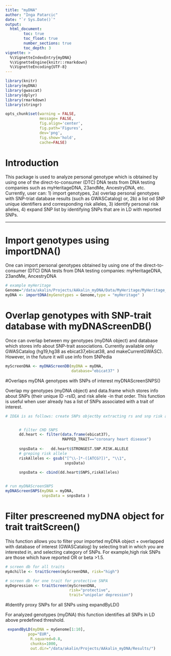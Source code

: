 ```yaml
---
title: "myDNA"
author: "Inga Patarcic"
date: "`r Sys.Date()`"
output:  
  html_document:
        toc: true
        toc_float: true
        number_sections: true
        toc_depth: 3
vignette: >
  %\VignetteIndexEntry{myDNA}
  %\VignetteEngine{knitr::rmarkdown}
  %\VignetteEncoding{UTF-8}
---
```


```r

library(knitr)
library(myDNA)
library(gwascat)
library(dplyr)
library(rmarkdown)
library(stringr)

opts_chunk$set(warning = FALSE,
               message= FALSE,
               fig.align='center',
               fig.path='Figures', 
               dev='png',
               fig.show='hold', 
               cache=FALSE)


```


# Introduction

This package is used to analyze personal genotype which is obtained by using one of the direct-to-consumer (DTC) DNA tests from DNA testing companies such as myHeritageDNA, 23andMe, AncestryDNA, etc.
Currently, user can:
1) import genotypes, 
2a) overlap personal genotypes with SNP-triat database results 
(such as GWASCatalog) or,
2b) a list od SNP unique identifiers and corresponding risk alleles,
3) identify personal risk alleles, 
4) expand SNP list by identifying SNPs that are in LD with reported SNPs. 




-----------------------------------------------------------------------------


# Import genotypes using importDNA()

One can import personal genotypes obtained by using one of the
direct-to-consumer (DTC) DNA tests from DNA testing companies: myHeritageDNA, 23andMe, AncestryDNA

```r

# example myHeritage
Genome="/data/akalin/Projects/AAkalin_myDNA/Data/MyHeritage/MyHeritage_raw_dna_dataInga/MyHeritage_raw_dna_data.csv"
myDNA <- importDNA(myGenotypes = Genome,type = "myHeritage" )


```




# Overlap genotypes with SNP-trait database with myDNAScreenDB()

Once can overlap between my genotypes (myDNA object) and database which stores 
info about SNP-trait associations. Currently available only GWASCatalog
(hg19,hg38 as ebicat37,ebicat38, and makeCurrentGWASC). However,
in the future it will use info from SNPedia

```r

myScreenDNA <- myDNAScreenDB(myDNA = myDNA,
                             database="ebicat37" )


```






#Overlaps myDNA genotypes with SNPs of interest myDNAScreenSNPS()

Overlap my genotypes (myDNA object) and data.frame which stores info about SNPs (their unique ID -rsID, and risk allele -in that order. This function is useful when user already has a list of SNPs associated with a trait of interest.

```r


# IDEA is as follows: create SNPs objectby extracting rs and snp risk alleles, and extract those for coronary heart disease


      # filter CHD SNPS
      dd.heart <- filter(data.frame(ebicat37),
                         MAPPED_TRAIT=="coronary heart disease")
      
      snpsData <-   dd.heart$STRONGEST.SNP.RISK.ALLELE
      # greping risk allele
      riskAlleles <- gsub("[^\\-]*-([ATCG?])", "\\1",
                          snpsData)
      
      snpsData <- cbind(dd.heart$SNPS,riskAlleles)


# run myDNAScreenSNPS
myDNAScreenSNPS(myDNA = myDNA,
                snpsData = snpsData )


```






# Filter prescreened myDNA object for trait traitScreen()

This function allows you to filter your imported myDNA object +
overlapped with database of interest (GWASCatalog) by selecting trait in which you are interested in, and selecting category of SNPs. For example,high risk SNPs are those which have reported OR or beta >1.5.

```r

# screen db for all traits
myAchille <- traitScreen(myScreenDNA, risk="high")

# screen db for one trait for protective SNPA
myDepression <- traitScreen(myScreenDNA,
                            risk="protective",
                            trait="unipolar depression")


```



#Identify proxy SNPs for all SNPs using expandByLD()


For analyzed genotypes (myDNA) this function identifies all SNPs
 in LD above predefined threshold. 
 
 
```r
 
 expandByLD(myDNA = myGenome[1:10],
          pop="EUR",
           R.squared=0.8,
           chunks=1000,
           out.dir="/data/akalin/Projects/AAkalin_myDNA/Results/")
 
```
